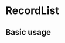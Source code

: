 
# RecordList

## Basic usage

<Playground>
    <RecordList params={[
        {recordName:"钱多多2号", recordTime:"2017-05-06 11:45",recordId:"1"},
        {recordName:"钱多多3号", recordTime:"2017-05-06 11:45",recordId:"1"},
        {recordName:"钱多多4号", recordTime:"2017-05-06 11:45",recordId:"1"},
        {recordName:"钱多多5号", recordTime:"2017-05-06 11:45",recordId:"1"},
        {recordName:"钱多多6号", recordTime:"2017-05-06 11:45",recordId:"1"},
        {recordName:"钱多多7号", recordTime:"2017-05-06 11:45",recordId:"1"},
        {recordName:"钱多多8号", recordTime:"2017-05-06 11:45",recordId:"1"},
        {recordName:"钱多多9号", recordTime:"2017-05-06 11:45",recordId:"1"},
        {recordName:"钱多多10号", recordTime:"2017-05-06 11:45",recordId:"1"},
        {recordName:"钱多多23号", recordTime:"2017-05-06 11:45",recordId:"1"},
    ]}>
    </RecordList>
</Playground>